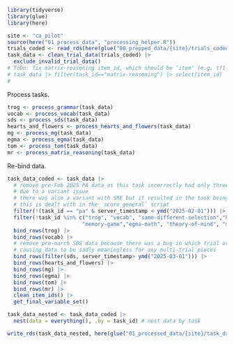 ```r
library(tidyverse)
library(glue)
library(here)

site <- "ca_pilot"
source(here("01_process_data", "processing_helper.R"))
trials_coded <- read_rds(here(glue("00_prepped_data/{site}/trials_coded.rds")))
task_data <- clean_trial_data(trials_coded) |>
  exclude_invalid_trial_data()
# ToDo: fix matrix-reasoning item_id, which should be 'item' (e.g. tf1_1_M_ss3), not 'source' MarsIB-CB2-tf1)
# task_data |> filter(task_id=="matrix-reasoning") |> select(item_id) |> distinct()
# 
```

Process tasks. 

```r
trog <- process_grammar(task_data)
vocab <- process_vocab(task_data)
sds <- process_sds(task_data)
hearts_and_flowers <- process_hearts_and_flowers(task_data)
mg <- process_mg(task_data)
egma <- process_egma(task_data)
tom <- process_tom(task_data)
mr <- process_matrix_reasoning(task_data)
```

Re-bind data.

```r
task_data_coded <- task_data |>
  # remove pre-Feb 2025 PA data as this task incorrectly had only three trials per person
  # due to a variant issue
  # there was also a variant with SRE but it resulted in the task being twice as long. 
  # this is dealt with in the `score_general` script
  filter(!(task_id == "pa" & server_timestamp < ymd("2025-02-01"))) |>
  filter(!task_id %in% c("trog", "vocab", "same-different-selection","hearts-and-flowers",
                        "memory-game","egma-math", "theory-of-mind", "matrix-reasoning")) |>
  bind_rows(trog) |> 
  bind_rows(vocab) |>
  # remove pre-march SDS data because there was a bug in which trial order was randomized, 
  # causing data to be sadly meaningless for any multi-trial pieces
  bind_rows(filter(sds, server_timestamp> ymd("2025-03-01"))) |>
  bind_rows(hearts_and_flowers) |>
  bind_rows(mg) |>
  bind_rows(egma) |> 
  bind_rows(tom) |> 
  bind_rows(mr) |>
  clean_item_ids() |>
  get_final_variable_set()

task_data_nested <- task_data_coded |>
  nest(data = everything(), .by = task_id) # nest data by task

write_rds(task_data_nested, here(glue("01_processed_data/{site}/task_data_nested.rds")))
```
